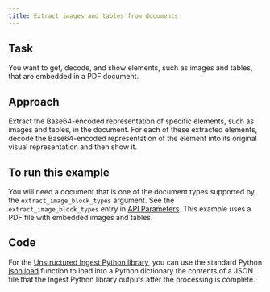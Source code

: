 ```yaml
---
title: Extract images and tables from documents
---
```


## Task

You want to get, decode, and show elements, such as images and tables, that are embedded in a PDF document.

## Approach

Extract the Base64-encoded representation of specific elements, such as images and tables, in the document. 
For each of these extracted elements, decode the Base64-encoded representation of the element into its original visual representation 
and then show it.

## To run this example

You will need a document that is one of the document types supported by the `extract_image_block_types` argument. 
See the `extract_image_block_types` entry in [API Parameters](/platform-api/partition-api/api-parameters). 
This example uses a PDF file with embedded images and tables.


## Code

For the [Unstructured Ingest Python library](/ingestion/python-ingest), you can use the standard Python 
[json.load](https://docs.python.org/3/library/json.html#json.load) function to load into a Python dictionary the contents of a JSON 
file that the Ingest Python library outputs after the processing is complete.
<ExtractImageBlockTypesIngestPy />